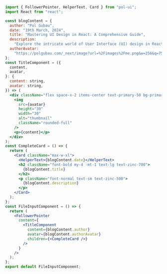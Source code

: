 ```jsx
import { FollowerPointer, HelperText, Card } from "pol-ui";
import React from "react";

const blogContent = {
  author: "Pol Gubau",
  date: "19th March, 2024",
  title: "Mastering UI Design in React: A Comprehensive Guide",
  description:
    "Explore the intricate world of User Interface (UI) design in React with our insightful blog. From essential principles to advanced techniques, discover how to create stunning, responsive, and user-friendly interfaces that elevate your React applications to the next level. ",
  authorAvatar:
    "https://polgubau.com/_next/image?url=%2Fimages%2Fme.png&w=256&q=75",
};
const TitleComponent = ({
  content,
  avatar,
}: {
  content: string,
  avatar: string,
}) => (
  <div className="flex space-x-2 items-center text-primary-50 bg-primary p-1 rounded-full pr-3">
    <img
      src={avatar}
      height="30"
      width="30"
      alt="thumbnail"
      className="rounded-full"
    />
    <p>{content}</p>
  </div>
);
const CompleteCard = () => {
  return (
    <Card className="max-w-xl">
      <HelperText>{blogContent.date}</HelperText>
      <h2 className="font-bold my-4 -mt-1 text-lg text-zinc-700">
        {blogContent.title}
      </h2>
      <p className="font-normal text-sm text-zinc-500">
        {blogContent.description}
      </p>
    </Card>
  );
};
const FileInputComponent = () => {
  return (
    <FollowerPointer
      content={
        <TitleComponent
          content={blogContent.author}
          avatar={blogContent.authorAvatar}
          children={<CompleteCard />}
        />
      }
    />
  );
};
export default FileInputComponent;
```
